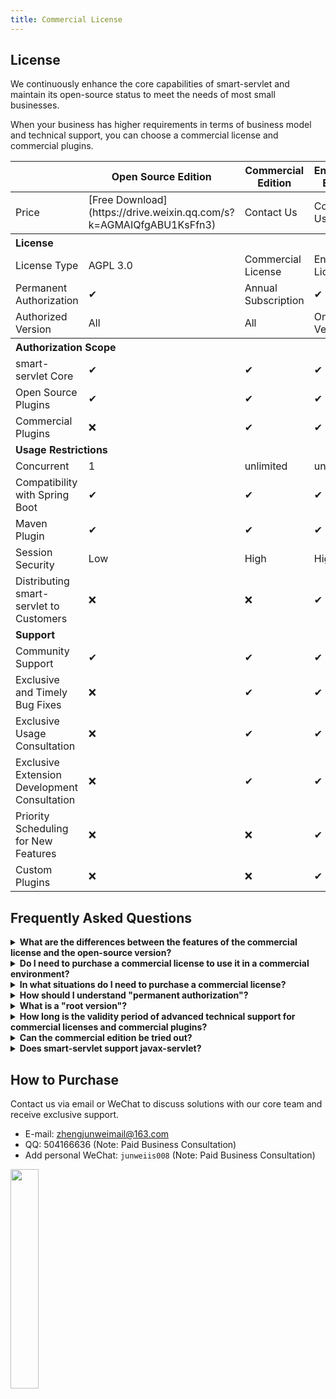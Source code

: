 ```yaml
---
title: Commercial License
---
```



<Gitee/>


## License
We continuously enhance the core capabilities of smart-servlet and maintain its open-source status to meet the needs of most small businesses.

When your business has higher requirements in terms of business model and technical support, you can choose a commercial license and commercial plugins.

<table>
<thead>
<tr>
<th></th>
<th>Open Source Edition</th>
<th>Commercial Edition</th>
<th>Enterprise Edition</th>
</tr>
</thead>
<tbody>
<tr>
<td>Price</td>
<td>[Free Download](https://drive.weixin.qq.com/s?k=AGMAIQfgABU1KsFfn3)</td>
<td>Contact Us</td>
<td>Contact Us</td>
</tr>
<tr>
<th colspan="4" style="text-align: left">License</th>
</tr>
<tr>
<td>License Type</td>
<td>AGPL 3.0</td>
<td>Commercial License</td>
<td>Enterprise License</td>
</tr>
<tr>
<td>Permanent Authorization</td>
<td>✔</td>
<td>Annual Subscription</td>
<td>✔</td>
</tr>
<tr>
<td>Authorized Version</td>
<td>All</td>
<td>All</td>
<td>One Root Version <a  title="For example, from 1.0 to 1.x are all authorized, but not from 1.x to 2.x" href="javascript:void(0)"><Badge text="?" type="tip"/></a></td>
</tr>
<tr>
<th colspan="4" style="text-align: left"><b>Authorization Scope</b></th>
</tr>
<tr>
<td>smart-servlet Core</td>
<td>✔</td>
<td>✔</td>
<td>✔</td>
</tr>
<tr>
<td>Open Source Plugins</td>
<td>✔</td>
<td>✔</td>
<td>✔</td>
</tr>
<tr>
<td>Commercial Plugins</td>
<td>❌</td>
<td>✔</td>
<td>✔</td>
</tr>
<tr>
<td colspan="4" style="text-align: left"><b>Usage Restrictions</b></td>
</tr>
<tr>
    <td>Concurrent</td>
    <td>1</td>
    <td>unlimited</td>
    <td>unlimited</td>
</tr>
<tr>
<td>Compatibility with Spring Boot</td>
<td>✔</td>
<td>✔</td>
<td>✔</td>
</tr>
<tr>
<td>Maven Plugin</td>
<td>✔</td>
<td>✔</td>
<td>✔</td>
</tr>
<tr>
<td>Session Security</td>
<td>Low</td>
<td>High</td>
<td>High</td>
</tr>
<tr>
<td>Distributing smart-servlet to Customers</td>
<td>❌</td>
<td>❌</td>
<td>✔</td>
</tr>
<tr>
<td colspan="4" style="text-align: left"><b>Support</b></td>
</tr>
<tr>
<td>Community Support</td>
<td>✔</td>
<td>✔</td>
<td>✔</td>
</tr>
<tr>
<td>Exclusive and Timely Bug Fixes</td>
<td>❌</td>
<td>✔</td>
<td>✔</td>
</tr>
<tr>
<td>Exclusive Usage Consultation</td>
<td>❌</td>
<td>✔</td>
<td>✔</td>
</tr>
<tr>
<td>Exclusive Extension Development Consultation</td>
<td>❌</td>
<td>✔</td>
<td>✔</td>
</tr>
<tr>
<td>Priority Scheduling for New Features</td>
<td>❌</td>
<td>❌</td>
<td>✔</td>
</tr>
<tr>
<td>Custom Plugins</td>
<td>❌</td>
<td>❌</td>
<td>✔</td>
</tr>
</tbody>
</table>

## Frequently Asked Questions
<details>
    <summary> <b>What are the differences between the features of the commercial license and the open-source version?</b></summary>
    There are no differences. The code corresponding to the commercial license and the open-source license is exactly the same.

    smart-servlet uses a dual licensing model of AGPL-3.0 and commercial licenses, allowing you to choose the license type based on your needs.
</details>

<details>
    <summary> <b>Do I need to purchase a commercial license to use it in a commercial environment?</b></summary>
    No. The core and open-source plugins of smart-servlet are under the AGPL 3.0 license.
    As long as you comply with the license and retain the copyright and version information of smart-servlet, you can use it for free.
</details>

<details>
    <summary><b>In what situations do I need to purchase a commercial license?</b></summary>
    If you have any of the following requirements, you need to purchase a commercial license:

    - You have modified the code of smart-servlet or extended your own plugins, but you do not want to open-source these outputs under the AGPL license.
    - You have integrated smart-servlet into your product, but you do not want to open-source your product under the AGPL license.
    - You hope to receive advanced technical support from the smart-servlet team.
</details>

<details>
    <summary><b>How should I understand "permanent authorization"?</b></summary>
    It does not expire and does not require annual payment. Once you purchase a commercial license or commercial plugin, you will receive permanent authorization for the current root version and can use it indefinitely.
</details>

<details>
    <summary><b>What is a "root version"?</b></summary>
    The licensing scope for commercial licenses and commercial plugins is one root version, such as from 1.0 to 1.x.

    When upgrading across root versions, such as from 1.x to 2.x, you can purchase at a 50% discount.
</details>

<details>
    <summary><b>How long is the validity period of advanced technical support for commercial licenses and commercial plugins?</b></summary>
    The validity period of technical support is 6 months.

    We believe that during this period, your team can fully master the usage of this version and verify whether this version meets your needs.
</details>

<details>
    <summary><b>Can the commercial edition be tried out?</b></summary>
    Yes.

    Contact us to obtain a commercial edition with a runtime validity of 30 minutes.
</details>

<details>
    <summary><b>Does smart-servlet support javax-servlet?</b></summary>
    Customized services are supported.

    smart-servlet was initially based on the javax-servlet 4.0 specification. Given the product positioning of smart-servlet, continuing to invest in javax-servlet is not conducive to project development.

    If you have such requirements, you can try customized services.
</details>

## How to Purchase
Contact us via email or WeChat to discuss solutions with our core team and receive exclusive support.

- E-mail: zhengjunweimail@163.com
- QQ: 504166636 (Note: Paid Business Consultation)
- Add personal WeChat: `junweiis008` (Note: Paid Business Consultation)
<img src="https://smartboot.tech/img/qrcode/personal_wx.png" width="30%"/>
